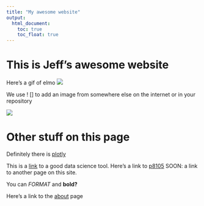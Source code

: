 ```yaml
---
title: "My awesome website"
output: 
  html_document:
    toc: true
    toc_float: true
---
```


# This is Jeff's awesome website

Here's a gif of elmo
![](https://media.giphy.com/media/drXGoW1iudhKw/giphy.gif)

We use ! [] to add an image from somewhere else on the internet or in your repository


![](images/example)


# Other stuff on this page
Definitely there is [plotly](plotly.html)


This is a [link](https://www.google.com/) to a good data science tool. Here's a link to [p8105](https://p8105.com/index.html) SOON: a link to another page on this site.

You can *FORMAT* and **bold?**

Here's a link to the [about](about.html) page


